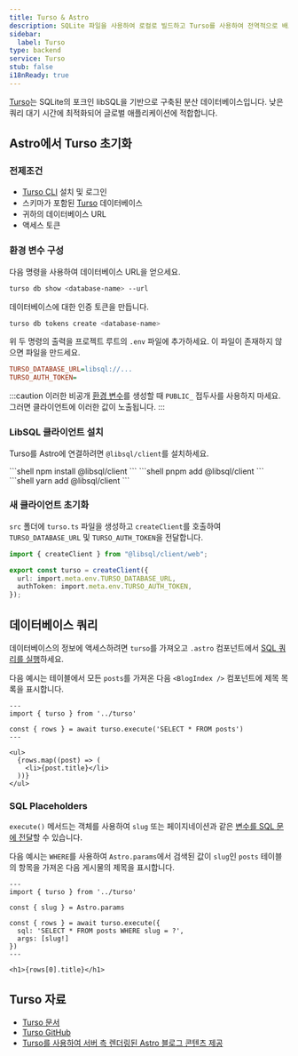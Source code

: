 ```yaml
---
title: Turso & Astro
description: SQLite 파일을 사용하여 로컬로 빌드하고 Turso를 사용하여 전역적으로 배포하세요.
sidebar:
  label: Turso
type: backend
service: Turso
stub: false
i18nReady: true
---
```



[Turso](https://turso.tech)는 SQLite의 포크인 libSQL을 기반으로 구축된 분산 데이터베이스입니다. 낮은 쿼리 대기 시간에 최적화되어 글로벌 애플리케이션에 적합합니다.

## Astro에서 Turso 초기화

### 전제조건

- [Turso CLI](https://docs.turso.tech/reference/turso-cli) 설치 및 로그인
- 스키마가 포함된 [Turso](https://turso.tech) 데이터베이스
- 귀하의 데이터베이스 URL
- 액세스 토큰

### 환경 변수 구성

다음 명령을 사용하여 데이터베이스 URL을 얻으세요.

```bash
turso db show <database-name> --url
```

데이터베이스에 대한 인증 토큰을 만듭니다.

```bash
turso db tokens create <database-name>
```

위 두 명령의 출력을 프로젝트 루트의 `.env` 파일에 추가하세요. 이 파일이 존재하지 않으면 파일을 만드세요.

```ini title=".env"
TURSO_DATABASE_URL=libsql://...
TURSO_AUTH_TOKEN=
```

:::caution
이러한 비공개 [환경 변수](/ko/guides/environment-variables/)를 생성할 때 `PUBLIC_` 접두사를 사용하지 마세요. 그러면 클라이언트에 이러한 값이 노출됩니다.
:::

### LibSQL 클라이언트 설치

Turso를 Astro에 연결하려면 `@libsql/client`를 설치하세요.

<PackageManagerTabs>
  <Fragment slot="npm">
    ```shell
    npm install @libsql/client
    ```
  </Fragment>
  <Fragment slot="pnpm">
    ```shell
    pnpm add @libsql/client
    ```
  </Fragment>
  <Fragment slot="yarn">
    ```shell
    yarn add @libsql/client
    ```
  </Fragment>
</PackageManagerTabs>

### 새 클라이언트 초기화

`src` 폴더에 `turso.ts` 파일을 생성하고 `createClient`를 호출하여 `TURSO_DATABASE_URL` 및 `TURSO_AUTH_TOKEN`을 전달합니다.

```ts title="src/turso.ts"
import { createClient } from "@libsql/client/web";

export const turso = createClient({
  url: import.meta.env.TURSO_DATABASE_URL,
  authToken: import.meta.env.TURSO_AUTH_TOKEN,
});
```

## 데이터베이스 쿼리

데이터베이스의 정보에 액세스하려면 `turso`를 가져오고 `.astro` 컴포넌트에서 [SQL 쿼리를 실행](https://docs.turso.tech/libsql/client-access/javascript-typescript-sdk#execute-a-single-statement)하세요.

다음 예시는 테이블에서 모든 `posts`를 가져온 다음 `<BlogIndex />` 컴포넌트에 제목 목록을 표시합니다.

```astro title="src/components/BlogIndex.astro"
---
import { turso } from '../turso'

const { rows } = await turso.execute('SELECT * FROM posts')
---

<ul>
  {rows.map((post) => (
    <li>{post.title}</li>
  ))}
</ul>
```

### SQL Placeholders

`execute()` 메서드는 객체를 사용하여 `slug` 또는 페이지네이션과 같은 [변수를 SQL 문에 전달](https://docs.turso.tech/libsql/client-access/javascript-typescript-sdk#positional-placeholders)할 수 있습니다.

다음 예시는 `WHERE`를 사용하여 `Astro.params`에서 검색된 값이 `slug`인 `posts` 테이블의 항목을 가져온 다음 게시물의 제목을 표시합니다.

```astro title="src/pages/index.astro"
---
import { turso } from '../turso'

const { slug } = Astro.params

const { rows } = await turso.execute({
  sql: 'SELECT * FROM posts WHERE slug = ?',
  args: [slug!]
})
---

<h1>{rows[0].title}</h1>
```

## Turso 자료

- [Turso 문서](https://docs.turso.tech)
- [Turso GitHub](https://github.com/tursodatabase)
- [Turso를 사용하여 서버 측 렌더링된 Astro 블로그 콘텐츠 제공](https://blog.turso.tech/using-turso-to-serve-a-server-side-rendered-astro-blogs-content-58caa6188bd5)
